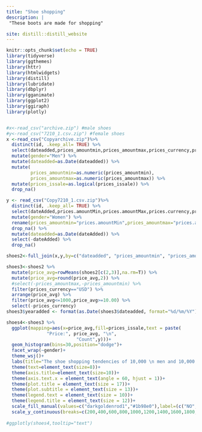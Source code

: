 ```yaml
---
title: "Shoe shopping"
description: |
 "These boots are made for shopping"

site: distill::distill_website
---
```


```r
knitr::opts_chunk$set(echo = TRUE)
library(tidyverse)
library(ggthemes)
library(httr)
library(htmlwidgets)
library(distill)
library(lubridate)
library(dbplyr)
library(gganimate)
library(ggplot2)
library(ggiraph)
library(plotly)


#x<-read_csv("archive.zip") #male shoes
#y<-read_csv("7210_1.csv.zip") #female shoes
x <-read_csv("Copyarchive.zip")%>% 
  distinct(id, .keep_all= TRUE) %>% 
  select(dateadded,prices_amountmin,prices_amountmax,prices_currency,prices_issale) %>% 
  mutate(gender="Men") %>% 
  mutate(dateadded=as.Date(dateadded)) %>% 
  mutate(
         prices_amountmin=as.numeric(prices_amountmin),
         prices_amountmax=as.numeric(prices_amountmax)) %>%
  mutate(prices_issale=as.logical(prices_issale)) %>% 
  drop_na()

y <- read_csv("Copy7210_1.csv.zip")%>% 
  distinct(id, .keep_all= TRUE) %>% 
  select(dateAdded,prices.amountMin,prices.amountMax,prices.currency,prices.isSale) %>% 
  mutate(gender="Women") %>% 
  rename(prices_amountmin="prices.amountMin",prices_amountmax="prices.amountMax",prices_currency="prices.currency",prices_issale="prices.isSale") %>% 
  drop_na() %>% 
  mutate(dateadded=as.Date(dateAdded)) %>% 
  select(-dateAdded) %>% 
  drop_na()

shoes2<-full_join(x,y,by=c("dateadded", "prices_amountmin", "prices_amountmax", "prices_currency", "prices_issale", "gender"),copy=FALSE)

shoes3<-shoes2 %>% 
  mutate(price_avg=rowMeans(shoes2[c(2,3)],na.rm=T)) %>% 
  mutate(price_avg=round(price_avg,2)) %>%
  #select(-prices_amountmax,-prices_amountmin) %>% 
  filter(prices_currency=="USD") %>% 
  arrange(price_avg) %>% 
  filter(price_avg<=1000,price_avg>=10.00) %>% 
  select(-prices_currency)
shoes3$yearadded <- format(as.Date(shoes3$dateadded, format="%d/%m/%Y"),"%Y")
```


```r

shoes4<-shoes3 %>%
  ggplot(mapping=aes(x=price_avg,fill=prices_issale,text = paste(
               "Price:", price_avg, "\n",
                          "Count",y)))+
  geom_histogram(bins=30,position="dodge")+
  facet_wrap(~gender)+
  theme_wsj()+
  labs(title="The shoe shopping tendencies of 10,000 \n men and 10,000 women from 2014 to 2017",subtitle="Women pay more for their shoes while men look for sales more",caption="Sources: Kaggle", x="Price (USD)",y="Count",fill="On sale?")+
  theme(text=element_text(size=8))+
  theme(axis.title=element_text(size=10))+
  theme(axis.text.x = element_text(angle = 60, hjust = 1))+
  theme(plot.title = element_text(size = 17))+
  theme(plot.subtitle = element_text(size = 13))+
  theme(legend.text = element_text(size = 10))+
  theme(legend.title = element_text(size = 12))+
  scale_fill_manual(values=c("darkgoldenrod1","#1b98e0"),label=(c("NO","YES")))+
  scale_y_continuous(breaks=c(200,400,600,800,1000,1200,1400,1600,1800,2000))
 
#ggplotly(shoes4,tooltip="text")
```
